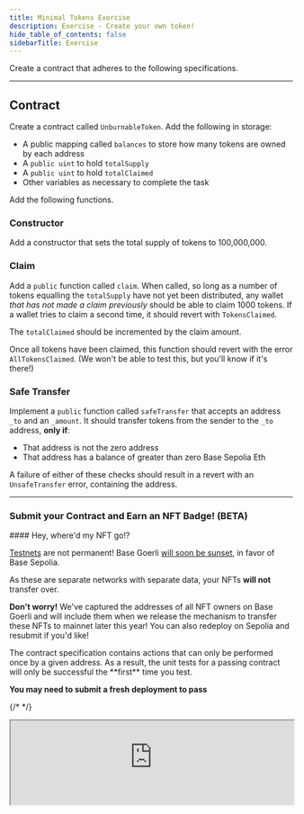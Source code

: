 ```yaml
---
title: Minimal Tokens Exercise
description: Exercise - Create your own token!
hide_table_of_contents: false
sidebarTitle: Exercise
---
```


Create a contract that adheres to the following specifications.

---

## Contract

Create a contract called `UnburnableToken`. Add the following in storage:

- A public mapping called `balances` to store how many tokens are owned by each address
- A `public uint` to hold `totalSupply`
- A `public uint` to hold `totalClaimed`
- Other variables as necessary to complete the task

Add the following functions.

### Constructor

Add a constructor that sets the total supply of tokens to 100,000,000.

### Claim

Add a `public` function called `claim`. When called, so long as a number of tokens equalling the `totalSupply` have not yet been distributed, any wallet _that has not made a claim previously_ should be able to claim 1000 tokens. If a wallet tries to claim a second time, it should revert with `TokensClaimed`.

The `totalClaimed` should be incremented by the claim amount.

Once all tokens have been claimed, this function should revert with the error `AllTokensClaimed`. (We won't be able to test this, but you'll know if it's there!)

### Safe Transfer

Implement a `public` function called `safeTransfer` that accepts an address `_to` and an `_amount`. It should transfer tokens from the sender to the `_to` address, **only if**:

- That address is not the zero address
- That address has a balance of greater than zero Base Sepolia Eth

A failure of either of these checks should result in a revert with an `UnsafeTransfer` error, containing the address.

---

### Submit your Contract and Earn an NFT Badge! (BETA)

<Note>
#### Hey, where'd my NFT go!?

[Testnets](/learn/deployment-to-testnet/test-networks) are not permanent! Base Goerli [will soon be sunset](https://base.mirror.xyz/kkz1-KFdUwl0n23PdyBRtnFewvO48_m-fZNzPMJehM4), in favor of Base Sepolia.

As these are separate networks with separate data, your NFTs **will not** transfer over.

**Don't worry!** We've captured the addresses of all NFT owners on Base Goerli and will include them when we release the mechanism to transfer these NFTs to mainnet later this year! You can also redeploy on Sepolia and resubmit if you'd like!
</Note>


<Warning>
The contract specification contains actions that can only be performed once by a given address. As a result, the unit tests for a passing contract will only be successful the **first** time you test.

**You may need to submit a fresh deployment to pass**
</Warning>


{/* <CafeUnitTest nftNum={13}/> */}

<iframe
  src="https://684b5e62b1ff46bc5bf83966-aijszlfakk.chromatic.com/iframe.html?args=&id=components-cafeunittest--thirteen&viewMode=story&dark=true&hero=true"
  width="100%"
  height="auto"
/>
